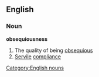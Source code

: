 ==English==
===Noun===
'''obsequiousness'''
#The quality of being [[obsequious]]
#[[Servile]] [[compliance]]
[[Category:English nouns]]